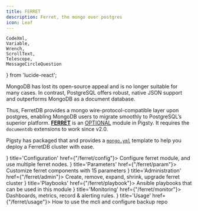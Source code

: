 ```yaml
---
title: FERRET
description: Ferret, the mongo over postgres
icon: Leaf
---
```


    CodeXml,
    Variable,
    Wrench,
    ScrollText,
    Telescope,
    MessageCircleQuestion
} from 'lucide-react';

MongoDB has lost its open-source appeal and is no longer suitable for many cases.
In contrast, PostgreSQL offers robust, native JSON support and outperforms MongoDB as a document database.

Thus, FerretDB provides a mongo wire-protocol-compatible layer upon postgres, enabling MongoDB users to migrate smoothly to PostgreSQL’s superior platform.
[**FERRET**](/ferret) is an <a href="/intro/module#extra-modules"><span className="text-emerald-500 font-black">OPTIONAL</span></a> module in Pigsty.
It requires the `documentdb` extensions to work since v2.0.

Pigsty has packaged that and provides a [`mongo.yml`](https://github.com/pgsty/pigsty/blob/main/conf/mongo.yml) template to help you deploy a FerretDB cluster with ease.



<Cards>
    <Card icon={<CodeXml className="text-sky-700"/>} title='Configuration' href={"/ferret/config"}>
        Configure ferret module, and use multiple ferret nodes.
    </Card>
    <Card icon={<Variable className="text-amber-500"/>} title='Parameters' href={"/ferret/param"}>
        Customize ferret components with 15 parameters
    </Card>
    <Card icon={<Wrench className={"text-violet-500"}/>} title='Administration' href={"/ferret/admin"}>
        Create, remove, expand, shrink, upgrade ferret cluster
    </Card>
    <Card icon={<ScrollText className="text-blue-400"/>} title='Playbooks' href={"/ferret/playbook"}>
        Ansible playbooks that can be used in this module
    </Card>
    <Card icon={<Telescope className="text-orange-600"/>} title='Monitoring' href={"/ferret/monitor"}>
        Dashboards, metrics, record & alerting rules.
    </Card>
    <Card icon={<MessageCircleQuestion className="text-emerald-600"/>} title='Usage' href={"/ferret/usage"}>
        How to use the mcli and configure backup repo
    </Card>
</Cards>

